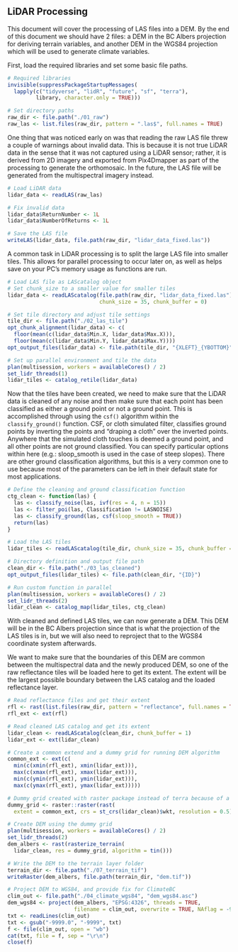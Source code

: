 ## LiDAR Processing

This document will cover the processing of LAS files into a DEM. By the end of this document we should have 2 files: a DEM in the BC Albers projection for deriving terrain variables, and another DEM in the WGS84 projection which will be used to generate climate variables.

First, load the required libraries and set some basic file paths.

```r

# Required libraries
invisible(suppressPackageStartupMessages(
  lapply(c("tidyverse", "lidR", "future", "sf", "terra"), 
         library, character.only = TRUE)))

# Set directory paths
raw_dir <- file.path("./01_raw")
raw_las <- list.files(raw_dir, pattern = ".las$", full.names = TRUE)

```

One thing that was noticed early on was that reading the raw LAS file threw a couple of warnings about invalid data. This is because it is not true LiDAR data in the sense that it was not captured using a LiDAR sensor; rather, it is derived from 2D imagery and exported from Pix4Dmapper as part of the processing to generate the orthomosaic. In the future, the LAS file will be generated from the multispectral imagery instead.

```r

# Load LiDAR data
lidar_data <- readLAS(raw_las)

# Fix invalid data
lidar_data$ReturnNumber <- 1L
lidar_data$NumberOfReturns <- 1L

# Save the LAS file
writeLAS(lidar_data, file.path(raw_dir, "lidar_data_fixed.las"))

```

A common task in LiDAR processing is to split the large LAS file into smaller tiles. This allows for parallel processing to occur later on, as well as helps save on your PC's memory usage as functions are run.

```r

# Load LAS file as LAScatalog object
# Set chunk_size to a smaller value for smaller tiles
lidar_data <- readLAScatalog(file.path(raw_dir, "lidar_data_fixed.las"),
                             chunk_size = 35, chunk_buffer = 0)

# Set tile directory and adjust tile settings
tile_dir <- file.path("./02_las_tile")
opt_chunk_alignment(lidar_data) <- c(
  floor(mean(c(lidar_data$Min.X, lidar_data$Max.X))), 
  floor(mean(c(lidar_data$Min.Y, lidar_data$Max.Y))))
opt_output_files(lidar_data) <- file.path(tile_dir, "{XLEFT}_{YBOTTOM}")

# Set up parallel environment and tile the data
plan(multisession, workers = availableCores() / 2)
set_lidr_threads(1)
lidar_tiles <- catalog_retile(lidar_data)

```

Now that the tiles have been created, we need to make sure that the LiDAR data is cleaned of any noise and then make sure that each point has been classified as either a ground point or not a ground point. This is accomplished through using the `csf()` algorithm within the `classify_ground()` function. CSF, or cloth simulated filter, classifies ground points by inverting the points and "draping a cloth" over the inverted points. Anywhere that the simulated cloth touches is deemed a ground point, and all other points are not ground classified. You can specify particular options within here (e.g.: sloop_smooth is used in the case of steep slopes). There are other ground classification algorithms, but this is a very common one to use because most of the parameters can be left in their default state for most applications.

```r

# Define the cleaning and ground classification function
ctg_clean <- function(las) {
  las <- classify_noise(las, ivf(res = 4, n = 15))
  las <- filter_poi(las, Classification != LASNOISE)
  las <- classify_ground(las, csf(sloop_smooth = TRUE))
  return(las)
}

# Load the LAS tiles
lidar_tiles <- readLAScatalog(tile_dir, chunk_size = 35, chunk_buffer = 0)

# Directory definition and output file path
clean_dir <- file.path("./03_las_cleaned")
opt_output_files(lidar_tiles) <- file.path(clean_dir, "{ID}")

# Run custom function in parallel
plan(multisession, workers = availableCores() / 2)
set_lidr_threads(2)
lidar_clean <- catalog_map(lidar_tiles, ctg_clean)

```

With cleaned and defined LAS tiles, we can now generate a DEM. This DEM will be in the BC Albers projection since that is what the projection of the LAS tiles is in, but we will also need to reproject that to the WGS84 coordinate system afterwards.

We want to make sure that the boundaries of this DEM are common between the multispectral data and the newly produced DEM, so one of the raw reflectance tiles will be loaded here to get its extent. The extent will be the largest possible boundary between the LAS catalog and the loaded reflectance layer.

```r
# Read reflectance files and get their extent
rfl <- rast(list.files(raw_dir, pattern = "reflectance", full.names = TRUE))
rfl_ext <- ext(rfl)

# Read cleaned LAS catalog and get its extent
lidar_clean <- readLAScatalog(clean_dir, chunk_buffer = 1)
lidar_ext <- ext(lidar_clean)

# Create a common extend and a dummy grid for running DEM algorithm
common_ext <- ext(c(
  min(c(xmin(rfl_ext), xmin(lidar_ext))), 
  max(c(xmax(rfl_ext), xmax(lidar_ext))),
  min(c(ymin(rfl_ext), ymin(lidar_ext))), 
  max(c(ymax(rfl_ext), ymax(lidar_ext)))))

# Dummy grid created with raster package instead of terra because of a bug
dummy_grid <- raster::raster(rast(
  extent = common_ext, crs = st_crs(lidar_clean)$wkt, resolution = 0.5))

# Create DEM using the dummy grid
plan(multisession, workers = availableCores() / 2)
set_lidr_threads(2)
dem_albers <- rast(rasterize_terrain(
  lidar_clean, res = dummy_grid, algorithm = tin()))

# Write the DEM to the terrain layer folder
terrain_dir <- file.path("./07_terrain_tif")
writeRaster(dem_albers, file.path(terrain_dir, "dem.tif"))

# Project DEM to WGS84, and provide fix for ClimateBC
clim_out <- file.path("./04_climate_wgs84", "dem_wgs84.asc")
dem_wgs84 <- project(dem_albers, "EPSG:4326", threads = TRUE,
                     filename = clim_out, overwrite = TRUE, NAflag = -9999)
txt <- readLines(clim_out)
txt <- gsub("-9999.0", "-9999", txt)
f <- file(clim_out, open = "wb")
cat(txt, file = f, sep = "\r\n")
close(f)

```
